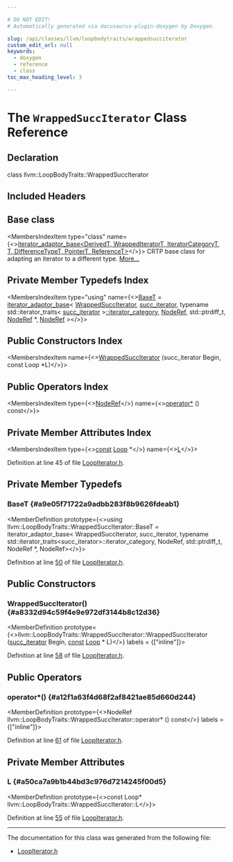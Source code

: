 ```yaml
---

# DO NOT EDIT!
# Automatically generated via docusaurus-plugin-doxygen by Doxygen.

slug: /api/classes/llvm/loopbodytraits/wrappedsucciterator
custom_edit_url: null
keywords:
  - doxygen
  - reference
  - class
toc_max_heading_level: 3

---
```





# The `WrappedSuccIterator` Class Reference

<DoxygenPage pluginConfig={pluginConfig}>



## Declaration

<CodeBlock>class llvm::LoopBodyTraits::WrappedSuccIterator</CodeBlock>

## Included Headers

<IncludesList>
<IncludesListItem
  filePath="llvm/Analysis/LoopIterator.h"
  permalink="/docs/api/files/include/include/llvm/include/llvm/analysis/loopiterator-h"
  isLocal="true" />
</IncludesList>

## Base class

<MembersIndex>

<MembersIndexItem
  type="class"
  name={<><a href="/docs/api/classes/llvm/iterator-adaptor-base">iterator&#95;adaptor&#95;base&lt;DerivedT, WrappedIteratorT, IteratorCategoryT, T, DifferenceTypeT, PointerT, ReferenceT&gt;</a></>}>
CRTP base class for adapting an iterator to a different type. <a href="/docs/api/classes/llvm/iterator-adaptor-base/#details">More...</a>
</MembersIndexItem>

</MembersIndex>

## Private Member Typedefs Index

<MembersIndex>

<MembersIndexItem
  type="using"
  name={<><a href="#a9e05f71722a9adbb283f8b9626fdeab1">BaseT</a> = <a href="/docs/api/classes/llvm/iterator-adaptor-base">iterator&#95;adaptor&#95;base</a>&lt; <a href="/docs/api/classes/llvm/loopbodytraits/wrappedsucciterator">WrappedSuccIterator</a>, <a href="/docs/api/namespaces/llvm/#acc56362e89d398a34b5da66ddedb5448">succ&#95;iterator</a>, typename std::iterator&#95;traits&lt; <a href="/docs/api/namespaces/llvm/#acc56362e89d398a34b5da66ddedb5448">succ&#95;iterator</a> &gt;<a href="/docs/api/classes/llvm/iterator-facade-base/#a0fb41b5becfd488c52fb8c77d13fbcbc">::iterator&#95;category</a>, <a href="/docs/api/structs/llvm/loopbodytraits/#a5c86e3f900a9e7558505112644e82fa0">NodeRef</a>, std::ptrdiff&#95;t, <a href="/docs/api/structs/llvm/loopbodytraits/#a5c86e3f900a9e7558505112644e82fa0">NodeRef</a> &#42;, <a href="/docs/api/structs/llvm/loopbodytraits/#a5c86e3f900a9e7558505112644e82fa0">NodeRef</a> &gt;</>}>
</MembersIndexItem>

</MembersIndex>

## Public Constructors Index

<MembersIndex>

<MembersIndexItem
  name={<><a href="#a8332d94c59f4e9e972df3144b8c12d36">WrappedSuccIterator</a> (succ&#95;iterator Begin, const Loop &#42;L)</>}>
</MembersIndexItem>

</MembersIndex>

## Public Operators Index

<MembersIndex>

<MembersIndexItem
  type={<><a href="/docs/api/structs/llvm/loopbodytraits/#a5c86e3f900a9e7558505112644e82fa0">NodeRef</a></>}
  name={<><a href="#a12f1a63f4d68f2af8421ae85d660d244">operator&#42;</a> () const</>}>
</MembersIndexItem>

</MembersIndex>

## Private Member Attributes Index

<MembersIndex>

<MembersIndexItem
  type={<><a href="/docs/api/files/lib/lib/target/lib/target/aarch64/aarch64promoteconstant-cpp/#a90f8350fecae261c25be85d38b451bff">const</a> <a href="/docs/api/classes/llvm/loop">Loop</a> &#42;</>}
  name={<><a href="#a50ca7a9b1b44bd3c976d7214245f00d5">L</a></>}>
</MembersIndexItem>

</MembersIndex>


Definition at line 45 of file <a href="/docs/api/files/include/include/llvm/include/llvm/analysis/loopiterator-h">LoopIterator.h</a>.

<SectionDefinition>

## Private Member Typedefs

### BaseT {#a9e05f71722a9adbb283f8b9626fdeab1}

<MemberDefinition
  prototype={<>using llvm::LoopBodyTraits::WrappedSuccIterator::BaseT =  iterator&#95;adaptor&#95;base&lt;
        WrappedSuccIterator, succ&#95;iterator,
        typename std::iterator&#95;traits&lt;succ&#95;iterator&gt;::iterator&#95;category,
        NodeRef, std::ptrdiff&#95;t, NodeRef &#42;, NodeRef&gt;</>}>

Definition at line <a href="/docs/api/files/include/include/llvm/include/llvm/analysis/loopiterator-h/#l00050">50</a> of file <a href="/docs/api/files/include/include/llvm/include/llvm/analysis/loopiterator-h">LoopIterator.h</a>.
</MemberDefinition>

</SectionDefinition>

<SectionDefinition>

## Public Constructors

### WrappedSuccIterator() {#a8332d94c59f4e9e972df3144b8c12d36}

<MemberDefinition
  prototype={<>llvm::LoopBodyTraits::WrappedSuccIterator::WrappedSuccIterator (<a href="/docs/api/namespaces/llvm/#acc56362e89d398a34b5da66ddedb5448">succ&#95;iterator</a> Begin, <a href="/docs/api/files/lib/lib/target/lib/target/aarch64/aarch64promoteconstant-cpp/#a90f8350fecae261c25be85d38b451bff">const</a> <a href="/docs/api/classes/llvm/loop">Loop</a> &#42; L)</>}
  labels = {["inline"]}>

Definition at line <a href="/docs/api/files/include/include/llvm/include/llvm/analysis/loopiterator-h/#l00058">58</a> of file <a href="/docs/api/files/include/include/llvm/include/llvm/analysis/loopiterator-h">LoopIterator.h</a>.
</MemberDefinition>

</SectionDefinition>

<SectionDefinition>

## Public Operators

### operator&#42;() {#a12f1a63f4d68f2af8421ae85d660d244}

<MemberDefinition
  prototype={<>NodeRef llvm::LoopBodyTraits::WrappedSuccIterator::operator&#42; () const</>}
  labels = {["inline"]}>

Definition at line <a href="/docs/api/files/include/include/llvm/include/llvm/analysis/loopiterator-h/#l00061">61</a> of file <a href="/docs/api/files/include/include/llvm/include/llvm/analysis/loopiterator-h">LoopIterator.h</a>.
</MemberDefinition>

</SectionDefinition>

<SectionDefinition>

## Private Member Attributes

### L {#a50ca7a9b1b44bd3c976d7214245f00d5}

<MemberDefinition
  prototype={<>const Loop&#42; llvm::LoopBodyTraits::WrappedSuccIterator::L</>}>

Definition at line <a href="/docs/api/files/include/include/llvm/include/llvm/analysis/loopiterator-h/#l00055">55</a> of file <a href="/docs/api/files/include/include/llvm/include/llvm/analysis/loopiterator-h">LoopIterator.h</a>.
</MemberDefinition>

</SectionDefinition>

<hr/>

The documentation for this class was generated from the following file:

<ul>
<li><a href="/docs/api/files/include/include/llvm/include/llvm/analysis/loopiterator-h">LoopIterator.h</a></li>
</ul>

</DoxygenPage>
